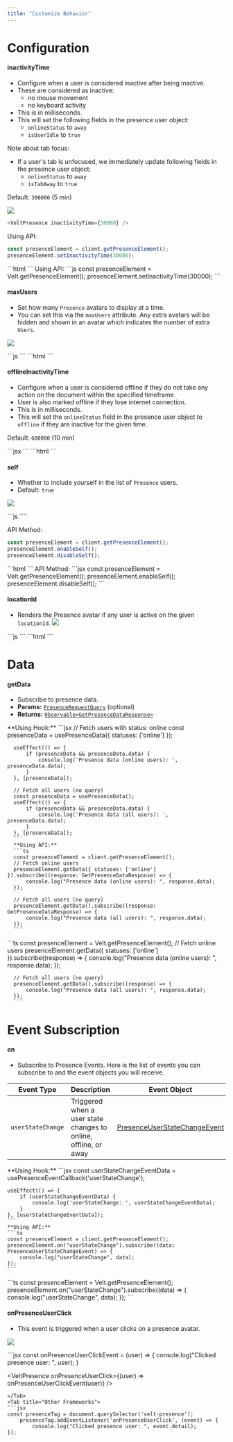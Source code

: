 ```yaml
---
title: "Customize Behavior"
---
```

# Configuration

#### inactivityTime
- Configure when a user is considered inactive after being inactive.
- These are considered as inactive:
  - no mouse movement
  - no keyboard activity
- This is in milliseconds.
- This will set the following fields in the presence user object:
  - `onlineStatus` to `away`
  - `isUserIdle` to `true`

Note about tab focus:
- If a user's tab is unfocused, we immediately update following fields in the presence user object:
  - `onlineStatus` to `away`
  - `isTabAway` to `true`

Default: `300000` (5 min)

![](/images/presence/inactivity.png)

<Tabs>
  <Tab title="React / Next.js">

```js
<VeltPresence inactivityTime={30000} />
```
Using API:
```js
const presenceElement = client.getPresenceElement();
presenceElement.setInactivityTime(30000);
```
</Tab>
<Tab title="Other Frameworks">
```html
<velt-presence inactivity-time="30000"></velt-presence>
```
Using API:
```js
const presenceElement = Velt.getPresenceElement();
presenceElement.setInactivityTime(30000);
```
</Tab>
</Tabs>


#### maxUsers

- Set how many `Presence` avatars to display at a time.
- You can set this via the `maxUsers` attribute. Any extra avatars will be hidden and shown in an avatar which indicates the number of extra `Users`.

![](/images/presence/Presence_Max_Users.png)

<Tabs>
  <Tab title="React / Next.js">
```js
<VeltPresence maxUsers={3} />
```
</Tab>
<Tab title="Other Frameworks">
```html
<velt-presence max-users="3"></velt-presence>
```
</Tab>
</Tabs>


#### offlineInactivityTime
- Configure when a user is considered offline if they do not take any action on the document within the specified timeframe.
- User is also marked offline if they lose internet connection.
- This is in milliseconds.
- This will set the `onlineStatus` field in the presence user object to `offline` if they are inactive for the given time.

Default: `600000` (10 min)

<Tabs>
<Tab title="React / Next.js">
```jsx
<VeltPresence offlineInactivityTime={600000} />
```
</Tab>
<Tab title="Other Frameworks">
```html
<velt-presence offline-inactivity-time="600000"></velt-presence>
```
</Tab>
</Tabs>


#### self
- Whether to include yourself in the list of `Presence` users.
- Default: `true`

![](/images/presence/self.png)

<Tabs>
  <Tab title="React / Next.js">
```js
<VeltPresence self={false} />
````

API Method:
```jsx
const presenceElement = client.getPresenceElement();
presenceElement.enableSelf();
presenceElement.disableSelf();
```
</Tab>

<Tab title="Other Frameworks">
```html
<velt-presence self="false"></velt-presence>
```
API Method:
```jsx
const presenceElement = Velt.getPresenceElement();
presenceElement.enableSelf();
presenceElement.disableSelf();
```
</Tab>

</Tabs>

#### locationId
- Renders the Presence avatar if any user is active on the given `locationId`.
![](/images/presence/Location.png)

<Tabs>
  <Tab title="React / Next.js">
```js
<VeltPresence locationId={"YOUR_LOCATION_ID"} />
```
</Tab>
<Tab title="Other Frameworks">
```html
<velt-presence location-id="YOUR_LOCATION_ID"></velt-presence>
```
</Tab>

</Tabs>


# Data
#### getData
- Subscribe to presence data.
- **Params:** [`PresenceRequestQuery`](/api-reference/sdk/models/api-request-objects#presencerequestquery) (optional)
- **Returns:** [`Observable<GetPresenceDataResponse>`](/api-reference/sdk/models/api-request-objects#getpresencedataresponse)

<Tabs>
  <Tab title="React / Next.js">
      **Using Hook:**
      ```jsx
      // Fetch users with status: online
      const presenceData = usePresenceData({ statuses: ['online'] });
      
      useEffect(() => {
          if (presenceData && presenceData.data) {
              console.log('Presence data (online users): ', presenceData.data);
          }
      }, [presenceData]);

      // Fetch all users (no query)
      const presenceData = usePresenceData();
      useEffect(() => {
          if (presenceData && presenceData.data) {
              console.log('Presence data (all users): ', presenceData.data);
          }
      }, [presenceData]);
      ```
      **Using API:**
      ```ts
      const presenceElement = client.getPresenceElement();
      // Fetch online users
      presenceElement.getData({ statuses: ['online'] }).subscribe((response: GetPresenceDataResponse) => {
          console.log("Presence data (online users): ", response.data);
      });

      // Fetch all users (no query)
      presenceElement.getData().subscribe((response: GetPresenceDataResponse) => {
          console.log("Presence data (all users): ", response.data);
      });
      ```
  </Tab>
  <Tab title="Other Frameworks">
      ```ts
      const presenceElement = Velt.getPresenceElement();
      // Fetch online users
      presenceElement.getData({ statuses: ['online'] }).subscribe((response) => {
          console.log("Presence data (online users): ", response.data);
      });

      // Fetch all users (no query)
      presenceElement.getData().subscribe((response) => {
          console.log("Presence data (all users): ", response.data);
      });
      ```
  </Tab>
</Tabs>


# Event Subscription
#### on

- Subscribe to Presence Events. Here is the list of events you can subscribe to and the event objects you will receive.

| Event Type | Description | Event Object |
|------------|-------------|--------------|
| `userStateChange` | Triggered when a user state changes to online, offline, or away | [PresenceUserStateChangeEvent](/api-reference/sdk/models/api-event-objects#presenceuserstatechangeevent) |

<Tabs>
<Tab title="React / Next.js">
  **Using Hook:**
    ```jsx
    const userStateChangeEventData = usePresenceEventCallback('userStateChange');

    useEffect(() => {
        if (userStateChangeEventData) {
            console.log('userStateChange: ', userStateChangeEventData);
        }
    }, [userStateChangeEventData]);
    ```
    **Using API:**
    ```ts
    const presenceElement = client.getPresenceElement();
    presenceElement.on("userStateChange").subscribe((data: PresenceUserStateChangeEvent) => {
        console.log("userStateChange", data);
    });
    ```
</Tab>
<Tab title="Other Frameworks">
    ```ts
    const presenceElement = Velt.getPresenceElement();
    presenceElement.on("userStateChange").subscribe((data) => {
        console.log("userStateChange", data);
    });
    ```
</Tab>
</Tabs>

#### onPresenceUserClick
- This event is triggered when a user clicks on a presence avatar.

![](/images/presence/onPresenceUserClick.png)

<Tabs>
  <Tab title="React / Next.js">
```jsx
const onPresenceUserClickEvent = (user) => {
  console.log("Clicked presence user: ", user);
}
	
<VeltPresence onPresenceUserClick={(user) => onPresenceUserClickEvent(user)} />
```
</Tab>
<Tab title="Other Frameworks">
```jsx
const presenceTag = document.querySelector('velt-presence');
	presenceTag.addEventListener('onPresenceUserClick', (event) => {
		console.log("Clicked presence user: ", event.detail);
});
```
</Tab>
</Tabs>

